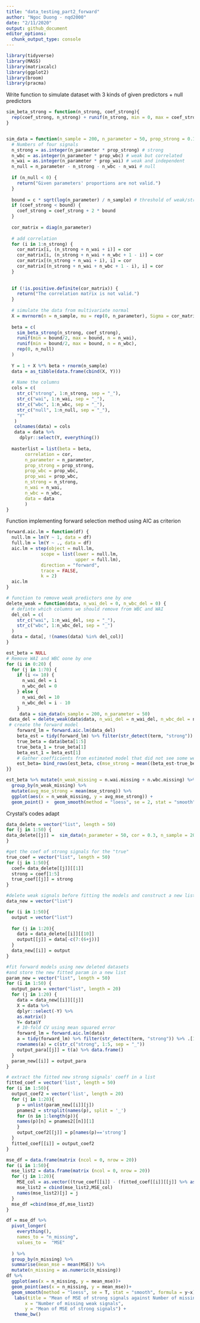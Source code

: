 ```yaml
---
title: "data_testing_part2_forward"
author: "Ngoc Duong - nqd2000"
date: "2/11/2020"
output: github_document
editor_options: 
  chunk_output_type: console
---
```

```r
library(tidyverse)
library(MASS)
library(matrixcalc)
library(ggplot2)
library(broom)
library(pracma)
```

Write function to simulate dataset with 3 kinds of given predictors + null predictors

```r
sim_beta_strong = function(n_strong, coef_strong){
  rep(coef_strong, n_strong) + runif(n_strong, min = 0, max = coef_strong)
}


sim_data = function(n_sample = 200, n_parameter = 50, prop_strong = 0.1, prop_wbc = 0.2, prop_wai = 0.2, c = 1, cor = 0.3, coef_strong = 5) {
  # Numbers of four signals
  n_strong = as.integer(n_parameter * prop_strong) # strong
  n_wbc = as.integer(n_parameter * prop_wbc) # weak but correlated
  n_wai = as.integer(n_parameter * prop_wai) # weak and independent
  n_null = n_parameter - n_strong - n_wbc - n_wai # null
  
  if (n_null < 0) {
    return("Given parameters' proportions are not valid.")
  }
  
  bound = c * sqrt(log(n_parameter) / n_sample) # threshold of weak/strong, the default is 0.14
  if (coef_strong < bound) {
    coef_strong = coef_strong + 2 * bound
  }
  
  cor_matrix = diag(n_parameter)
  
  # add correlation
  for (i in 1:n_strong) {
    cor_matrix[i, (n_strong + n_wai + i)] = cor
    cor_matrix[i, (n_strong + n_wai + n_wbc + 1 - i)] = cor
    cor_matrix[(n_strong + n_wai + i), i] = cor
    cor_matrix[(n_strong + n_wai + n_wbc + 1 - i), i] = cor
  }
  
  
  if (!is.positive.definite(cor_matrix)) {
    return("The correlation matrix is not valid.")
  }
  
  # simulate the data from multivariate normal
  X = mvrnorm(n = n_sample, mu = rep(0, n_parameter), Sigma = cor_matrix) # var = 1, correlation = covariance
  
  beta = c(
    sim_beta_strong(n_strong, coef_strong),
    runif(min = bound/2, max = bound, n = n_wai), 
    runif(min = bound/2, max = bound, n = n_wbc),
    rep(0, n_null) 
  )
  
  Y = 1 + X %*% beta + rnorm(n_sample)
  data = as_tibble(data.frame(cbind(X, Y)))
  
  # Name the columns
  cols = c(
    str_c("strong", 1:n_strong, sep = "_"),
    str_c("wai", 1:n_wai, sep = "_"),
    str_c("wbc", 1:n_wbc, sep = "_"),
    str_c("null", 1:n_null, sep = "_"),
    "Y"
   )
   colnames(data) = cols
   data = data %>% 
     dplyr::select(Y, everything())
   
  masterlist = list(beta = beta, 
       correlation = cor,
       n_parameter = n_parameter,
       prop_strong = prop_strong,
       prop_wbc = prop_wbc, 
       prop_wai = prop_wbc,
       n_strong = n_strong,
       n_wai = n_wai,
       n_wbc = n_wbc,
       data = data
       )
}
```

Function implementing forward selection method using AIC as criterion
```r
forward.aic.lm = function(df) {
  null.lm = lm(Y ~ 1, data = df)
  full.lm = lm(Y ~ ., data = df)
  aic.lm = step(object = null.lm,
             scope = list(lower = null.lm, 
                          upper = full.lm), 
             direction = "forward",
             trace = FALSE, 
             k = 2)
  aic.lm
}
```

```r
# function to remove weak predictors one by one 
delete_weak = function(data, n_wai_del = 0, n_wbc_del = 0) {
  # definte which columns we should remove from WBC and WAI
  del_col = c(
    str_c("wai", 1:n_wai_del, sep = "_"),
    str_c("wbc", 1:n_wbc_del, sep = "_")
  )
  data = data[, !(names(data) %in% del_col)]
}

est_beta = NULL
# Remove WAI and WBC oone by one
for (i in 0:20) {
  for (j in 1:70) {
    if (i <= 10) {
      n_wai_del = i
      n_wbc_del = 0
    } else {
      n_wai_del = 10
      n_wbc_del = i - 10
    }
     data = sim_data(n_sample = 200, n_parameter = 50)
 data_del = delete_weak(data$data, n_wai_del = n_wai_del, n_wbc_del = n_wbc_del)
 # create the forward model
    forward_lm = forward.aic.lm(data_del)
    beta_est = tidy(forward_lm) %>% filter(str_detect(term, "strong")) %>% .[1:2] %>% separate(term, into = c("term", "index"), sep = "_") %>% mutate(index = as.numeric(index)) %>% arrange(index) %>% pull(estimate) 
    true_beta = data$beta[1:5]
    true_beta_1 = true_beta[1]
    beta_est_1 = beta_est[1]
    # Gather coefficients from estimated model that did not see some weak predictors
    est_beta= bind_rows(est_beta, c(mse_strong = mean((beta_est-true_beta)^2), mae_strong = mean(beta_est-true_beta), mse_strong_1 = mean((beta_est_1 - true_beta_1)^2), mae_strong_1 = mean(beta_est_1-true_beta_1), n.wbc.missing = n_wbc_del, n.wai.missing = n_wai_del))
}}
```

```r
est_beta %>% mutate(n_weak_missing = n.wai.missing + n.wbc.missing) %>% 
  group_by(n_weak_missing) %>% 
  mutate(avg_mse_strong = mean(mse_strong)) %>% 
  ggplot(aes(x = n_weak_missing, y = avg_mse_strong)) +
  geom_point() +  geom_smooth(method = "loess", se = 2, stat = "smooth", formula = y~x)
```


Crystal's codes adapt
```r
data_delete = vector("list", length = 50)
for (j in 1:50) {
data_delete[[j]] =  sim_data(n_parameter = 50, cor = 0.3, n_sample = 200)
}
```

```r
#get the coef of strong signals for the "true"
true_coef = vector("list", length = 50)
for (j in 1:50){
  coef= data_delete[[j]][[1]]
  strong = coef[1:5]
  true_coef[[j]] = strong
}
```
  
```r
#delete weak signals before fitting the models and construct a new list of datasets
data_new = vector("list")

for (i in 1:50){
  output = vector("list")
  
  for (j in 1:20){
    data = data_delete[[i]][[10]]
    output[[j]] = data[-c(7:(6+j))]
  }
  data_new[[i]] = output
}
```

```r
#fit forward models using new deleted datasets
#and store the new fitted param in a new list
param_new = vector("list", length = 50)
for (i in 1:50) {
  output_para = vector("list", length = 20)
  for (j in 1:20) {
    data = data_new[[i]][[j]]
    X = data %>% 
    dplyr::select(-Y) %>% 
    as.matrix()
    Y= data$Y
    # 10-fold CV using mean squared error
    forward_lm = forward.aic.lm(data)
    a = tidy(forward_lm) %>% filter(str_detect(term, "strong")) %>% .[1:2] %>% separate(term, into = c("term", "index"), sep = "_") %>% mutate(index = as.numeric(index)) %>% arrange(index) %>% pull(estimate) %>% as.data.frame()
    rownames(a) = c(str_c("strong", 1:5, sep = "_"))
    output_para[[j]] = t(a) %>% data.frame()
  }
  param_new[[i]] = output_para
}
```

```r
# extract the fitted new strong signals' coeff in a list
fitted_coef = vector('list', length = 50)
for (i in 1:50){
  output_coef2 = vector('list', length = 20)
  for (j in 1:20){
    p = unlist(param_new[[i]][j]) 
    pnames2 = strsplit(names(p), split = '_')
    for (n in 1:length(p)){
    names(p)[n] = pnames2[[n]][1]
    }
    output_coef2[[j]] = p[names(p)=='strong']
  }
  fitted_coef[[i]] = output_coef2
}
```

```r
mse_df = data.frame(matrix (ncol = 0, nrow = 20))
for (i in 1:50){
  mse_list2 = data.frame(matrix (ncol = 0, nrow = 20))
  for (j in 1:20){
    MSE_col = as.vector((true_coef[[i]] - (fitted_coef[[i]][[j]] %>% as.vector()))^2)
    mse_list2 = cbind(mse_list2,MSE_col)
    names(mse_list2)[j] = j
  }
  mse_df =cbind(mse_df,mse_list2)
}
```


```r
df = mse_df %>% 
  pivot_longer(
    everything(),
    names_to = "n_missing",
    values_to =  "MSE"
    
  ) %>% 
  group_by(n_missing) %>%
  summarise(mean_mse = mean(MSE)) %>% 
  mutate(n_missing = as.numeric(n_missing)) 
df %>% 
  ggplot(aes(x = n_missing, y = mean_mse))+
  geom_point(aes(x = n_missing, y = mean_mse))+
  geom_smooth(method = "loess", se = T, stat = "smooth", formula = y~x)+
   labs(title = "Mean of MSE of strong signals against Number of missing weak signals",
       x = "Number of missing weak signals",
       y = "Mean of MSE of strong signals") +  
   theme_bw()
```